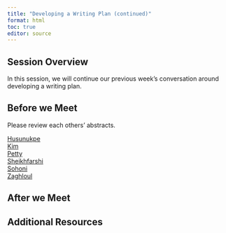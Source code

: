```yaml
---
title: "Developing a Writing Plan (continued)"
format: html
toc: true
editor: source
---
```

## Session Overview
In this session, we will continue our previous week's conversation around developing a writing plan.

## Before we Meet
Please review each others' abstracts.

[Husunukpe](https://uofi.box.com/s/g54lw50xu5vzjj8h4j2281fuh5scev09)</br>
[Kim](https://uofi.box.com/s/10igc6igw86vkq6x7jiodtxfhgfydsiu)</br>
[Petty](https://uofi.box.com/s/mmwzzqvqgy7m8krab1od51lbdlko4eay)</br>
[Sheikhfarshi](https://uofi.box.com/s/du4foi6dzpmb73xc0ah63pb12fxi1cho)</br>
[Sohoni](https://uofi.box.com/s/br84hc4xxs9juze16lgmpnub17qte8pp)</br>
[Zaghloul](https://uofi.box.com/s/92n6ndx7b87vars26n3l2axitse25u7x)</br>

## After we Meet

## Additional Resources
